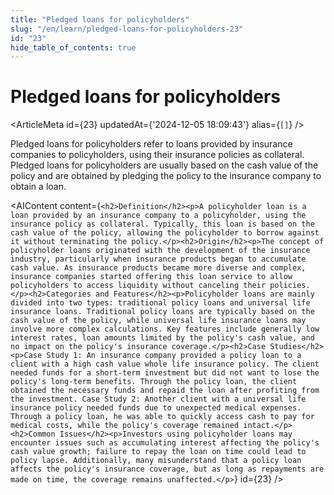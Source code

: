 ```yaml
---
title: "Pledged loans for policyholders"
slug: "/en/learn/pledged-loans-for-policyholders-23"
id: "23"
hide_table_of_contents: true
---
```



# Pledged loans for policyholders

<ArticleMeta id={23} updatedAt={'2024-12-05 18:09:43'} alias={`[]`} />
<div className='border-solid border-b border-t-0 my-4 border-[var(--ifm-color-gray-300)]' />

Pledged loans for policyholders refer to loans provided by insurance companies to policyholders, using their insurance policies as collateral. Pledged loans for policyholders are usually based on the cash value of the policy and are obtained by pledging the policy to the insurance company to obtain a loan.

<AIContent content={`<h2>Definition</h2><p>A policyholder loan is a loan provided by an insurance company to a policyholder, using the insurance policy as collateral. Typically, this loan is based on the cash value of the policy, allowing the policyholder to borrow against it without terminating the policy.</p><h2>Origin</h2><p>The concept of policyholder loans originated with the development of the insurance industry, particularly when insurance products began to accumulate cash value. As insurance products became more diverse and complex, insurance companies started offering this loan service to allow policyholders to access liquidity without canceling their policies.</p><h2>Categories and Features</h2><p>Policyholder loans are mainly divided into two types: traditional policy loans and universal life insurance loans. Traditional policy loans are typically based on the cash value of the policy, while universal life insurance loans may involve more complex calculations. Key features include generally low interest rates, loan amounts limited by the policy's cash value, and no impact on the policy's insurance coverage.</p><h2>Case Studies</h2><p>Case Study 1: An insurance company provided a policy loan to a client with a high cash value whole life insurance policy. The client needed funds for a short-term investment but did not want to lose the policy's long-term benefits. Through the policy loan, the client obtained the necessary funds and repaid the loan after profiting from the investment. Case Study 2: Another client with a universal life insurance policy needed funds due to unexpected medical expenses. Through a policy loan, he was able to quickly access cash to pay for medical costs, while the policy's coverage remained intact.</p><h2>Common Issues</h2><p>Investors using policyholder loans may encounter issues such as accumulating interest affecting the policy's cash value growth; failure to repay the loan on time could lead to policy lapse. Additionally, many misunderstand that a policy loan affects the policy's insurance coverage, but as long as repayments are made on time, the coverage remains unaffected.</p>`} id={23} />
